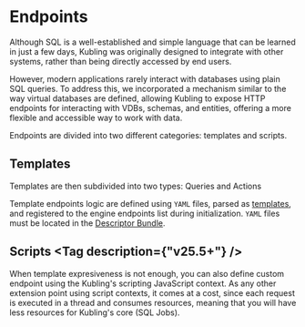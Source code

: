 
# Endpoints

Although SQL is a well-established and simple language that can be learned in just a few days, Kubling was originally designed to integrate with other systems, 
rather than being directly accessed by end users.

However, modern applications rarely interact with databases using plain SQL queries. To address this, we incorporated a mechanism similar to the way virtual databases 
are defined, allowing Kubling to expose HTTP endpoints for interacting with VDBs, schemas, and entities, offering a more flexible and accessible way to work with data.

Endpoints are divided into two different categories: templates and scripts.

## Templates

Templates are then subdivided into two types: Queries and Actions

Template endpoints logic are defined using `YAML` files, parsed as [templates](/template), and registered to the engine endpoints list during initialization.
`YAML` files must be located in the [Descriptor Bundle](/Concepts/artifacts#descriptor-bundle).

## Scripts <Tag description={"v25.5+"} />

When template expresiveness is not enough, you can also define custom endpoint using the Kubling's scripting JavaScript context.
As any other extension point using script contexts, it comes at a cost, since each request is executed in a thread and consumes resources, meaning that you will have
less resources for Kubling's core (SQL Jobs).